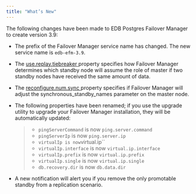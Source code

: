 ```yaml
---
title: "What’s New"
---
```


<div id="whats_new" class="registered_link"></div>


The following changes have been made to EDB Postgres Failover Manager to create version 3.9:

  - The prefix of the Failover Manager service name has changed. The new service name is `edb-efm-3.9`.

  - The [use.replay.tiebreaker ](04_configuring_efm/01_cluster_properties/index#use.replay.tiebreaker) property specifies how Failover Manager determines which standby node will assume the role of master if two standby nodes have received the same amount of data.

  - The [reconfigure.num.sync ](04_configuring_efm/01_cluster_properties/index#reconfigure.num.sync) property specifies if Failover Manager will adjust the synchronous_standby_names parameter on the master node.

  - The following properties have been renamed; if you use the upgrade utility to upgrade your Failover Manager installation, they will be automatically updated:
    
    >   - `pingServerCommand` is now `ping.server.command`
    >   - `pingServerIp` is now `ping.server.ip`
    >   - `virtualIp is now`virtual.ip\`\`
    >   - `virtualIp.interface` is now `virtual.ip.interface`
    >   - `virtualIp.prefix` is now `virtual.ip.prefix`
    >   - `virtualIp.single` is now `virtual.ip.single`
    >   - `db.recovery.dir` is now `db.data.dir`

  - A new notification will alert you if you remove the only promotable standby from a replication scenario.
